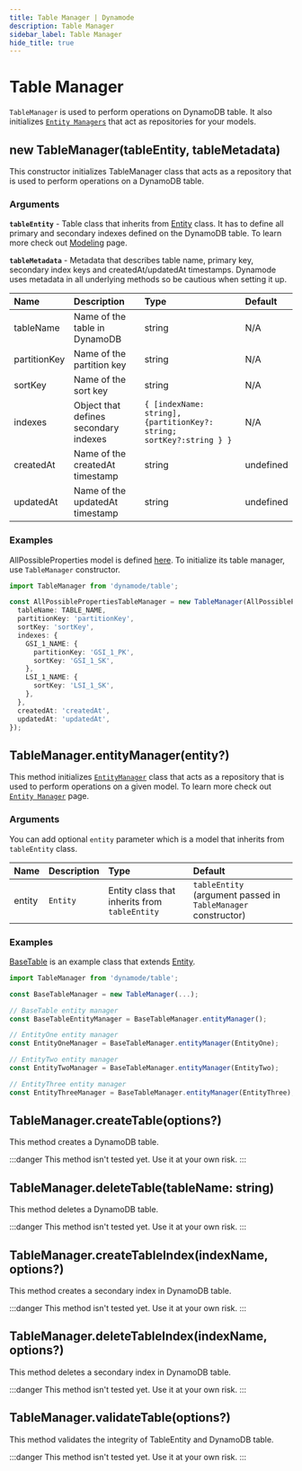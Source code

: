 ```yaml
---
title: Table Manager | Dynamode
description: Table Manager
sidebar_label: Table Manager
hide_title: true
---
```



# Table Manager

`TableManager` is used to perform operations on DynamoDB table. It also initializes [`Entity Managers`](/docs/guide/table/entityManager) that act as repositories for your models. 

## new TableManager(tableEntity, tableMetadata)

This constructor initializes TableManager class that acts as a repository that is used to perform operations on a DynamoDB table.

### Arguments

**`tableEntity`** - Table class that inherits from [Entity](/docs/guide/entity/modeling) class. It has to define all primary and secondary indexes defined on the DynamoDB table. To learn more check out [Modeling](/docs/guide/entity/modeling) page.

**`tableMetadata`** - Metadata that describes table name, primary key, secondary index keys and createdAt/updatedAt timestamps. Dynamode uses metadata in all underlying methods so be cautious when setting it up. 

| Name         | Description                           | Type                                                                 | Default   |
| :----------- | :------------------------------------ | :------------------------------------------------------------------- | :-------- |
| tableName    | Name of the table in DynamoDB         | string                                                               | N/A       |
| partitionKey | Name of the partition key             | string                                                               | N/A       |
| sortKey      | Name of the sort key                  | string                                                               | N/A       |
| indexes      | Object that defines secondary indexes | `{ [indexName: string], {partitionKey?: string; sortKey?:string } }` | N/A       |
| createdAt    | Name of the createdAt timestamp       | string                                                               | undefined |
| updatedAt    | Name of the updatedAt timestamp       | string                                                               | undefined |

### Examples

AllPossibleProperties model is defined [here](/docs/guide/entity/modeling#all-possible-properties). To initialize its table manager, use `TableManager` constructor.

```ts
import TableManager from 'dynamode/table';

const AllPossiblePropertiesTableManager = new TableManager(AllPossibleProperties, {
  tableName: TABLE_NAME,
  partitionKey: 'partitionKey',
  sortKey: 'sortKey',
  indexes: {
    GSI_1_NAME: {
      partitionKey: 'GSI_1_PK',
      sortKey: 'GSI_1_SK',
    },
    LSI_1_NAME: {
      sortKey: 'LSI_1_SK',
    },
  },
  createdAt: 'createdAt',
  updatedAt: 'updatedAt',
});
```

## TableManager.entityManager(entity?)

This method initializes [`EntityManager`](/docs/guide/table/entityManager) class that acts as a repository that is used to perform operations on a given model. To learn more check out [`Entity Manager`](/docs/guide/table/entityManager) page.

### Arguments

You can add optional `entity` parameter which is a model that inherits from `tableEntity` class.

| Name   | Description | Type                                          | Default                                                       |
| :----- | :---------- | :-------------------------------------------- | :------------------------------------------------------------ |
| entity | `Entity`    | Entity class that inherits from `tableEntity` | `tableEntity` (argument passed in `TableManager` constructor) |


### Examples

[BaseTable](/docs/guide/entity/modeling#inheritance) is an example class that extends [Entity](/docs/guide/table/entityManager).

```ts
import TableManager from 'dynamode/table';

const BaseTableManager = new TableManager(...);

// BaseTable entity manager
const BaseTableEntityManager = BaseTableManager.entityManager();

// EntityOne entity manager
const EntityOneManager = BaseTableManager.entityManager(EntityOne);

// EntityTwo entity manager
const EntityTwoManager = BaseTableManager.entityManager(EntityTwo);

// EntityThree entity manager
const EntityThreeManager = BaseTableManager.entityManager(EntityThree);
```

## TableManager.createTable(options?)

This method creates a DynamoDB table.

:::danger
This method isn't tested yet. Use it at your own risk.
:::

## TableManager.deleteTable(tableName: string)

This method deletes a DynamoDB table.

:::danger
This method isn't tested yet. Use it at your own risk.
:::

## TableManager.createTableIndex(indexName, options?)

This method creates a secondary index in DynamoDB table.

:::danger
This method isn't tested yet. Use it at your own risk.
:::

## TableManager.deleteTableIndex(indexName, options?)

This method deletes a secondary index in DynamoDB table.

:::danger
This method isn't tested yet. Use it at your own risk.
:::

## TableManager.validateTable(options?)

This method validates the integrity of TableEntity and DynamoDB table.

:::danger
This method isn't tested yet. Use it at your own risk.
:::